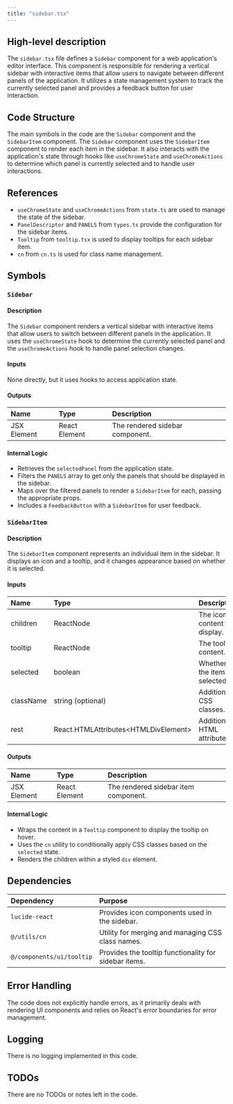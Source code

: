 ```yaml
---
title: "sidebar.tsx"
---
```


## High-level description

The `sidebar.tsx` file defines a `Sidebar` component for a web application's editor interface. This component is responsible for rendering a vertical sidebar with interactive items that allow users to navigate between different panels of the application. It utilizes a state management system to track the currently selected panel and provides a feedback button for user interaction.

## Code Structure

The main symbols in the code are the `Sidebar` component and the `SidebarItem` component. The `Sidebar` component uses the `SidebarItem` component to render each item in the sidebar. It also interacts with the application's state through hooks like `useChromeState` and `useChromeActions` to determine which panel is currently selected and to handle user interactions.

## References

- `useChromeState` and `useChromeActions` from `state.ts` are used to manage the state of the sidebar.
- `PanelDescriptor` and `PANELS` from `types.ts` provide the configuration for the sidebar items.
- `Tooltip` from `tooltip.tsx` is used to display tooltips for each sidebar item.
- `cn` from `cn.ts` is used for class name management.

## Symbols

### `Sidebar`
#### Description
The `Sidebar` component renders a vertical sidebar with interactive items that allow users to switch between different panels in the application. It uses the `useChromeState` hook to determine the currently selected panel and the `useChromeActions` hook to handle panel selection changes.

#### Inputs
None directly, but it uses hooks to access application state.

#### Outputs
| Name | Type | Description |
|:-----|:-----|:------------|
| JSX Element | React Element | The rendered sidebar component. |

#### Internal Logic
- Retrieves the `selectedPanel` from the application state.
- Filters the `PANELS` array to get only the panels that should be displayed in the sidebar.
- Maps over the filtered panels to render a `SidebarItem` for each, passing the appropriate props.
- Includes a `FeedbackButton` with a `SidebarItem` for user feedback.

### `SidebarItem`
#### Description
The `SidebarItem` component represents an individual item in the sidebar. It displays an icon and a tooltip, and it changes appearance based on whether it is selected.

#### Inputs
| Name     | Type                      | Description                        |
|:---------|:--------------------------|:-----------------------------------|
| children | ReactNode                 | The icon or content to display.    |
| tooltip  | ReactNode                 | The tooltip content.               |
| selected | boolean                   | Whether the item is selected.      |
| className| string (optional)         | Additional CSS classes.            |
| rest     | React.HTMLAttributes&lt;HTMLDivElement&gt; | Additional HTML attributes. |

#### Outputs
| Name | Type | Description |
|:-----|:-----|:------------|
| JSX Element | React Element | The rendered sidebar item component. |

#### Internal Logic
- Wraps the content in a `Tooltip` component to display the tooltip on hover.
- Uses the `cn` utility to conditionally apply CSS classes based on the `selected` state.
- Renders the children within a styled `div` element.

## Dependencies

| Dependency | Purpose |
|:-----------|:--------|
| `lucide-react` | Provides icon components used in the sidebar. |
| `@/utils/cn` | Utility for merging and managing CSS class names. |
| `@/components/ui/tooltip` | Provides the tooltip functionality for sidebar items. |

## Error Handling

The code does not explicitly handle errors, as it primarily deals with rendering UI components and relies on React's error boundaries for error management.

## Logging

There is no logging implemented in this code.

## TODOs

There are no TODOs or notes left in the code.